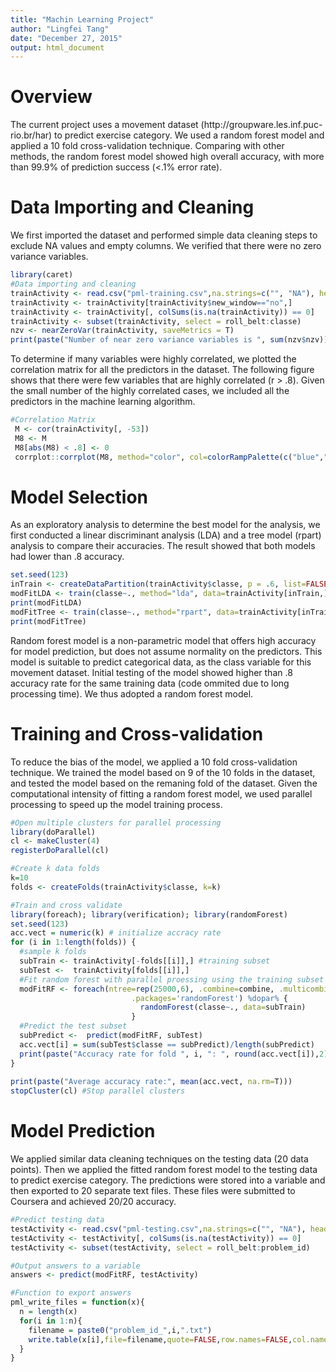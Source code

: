```yaml
---
title: "Machin Learning Project"
author: "Lingfei Tang"
date: "December 27, 2015"
output: html_document
---
```


# Overview
The current project uses a movement dataset (http://groupware.les.inf.puc-rio.br/har) to predict exercise category. We used a random forest model and applied a 10 fold cross-validation technique. Comparing with other methods, the random forest model showed high overall accuracy, with more than 99.9% of prediction success (<.1% error rate).

# Data Importing and Cleaning
We first imported the dataset and performed simple data cleaning steps to exclude NA values and empty columns. We verified that there were no zero variance variables.

```r
library(caret)
#Data importing and cleaning
trainActivity <- read.csv("pml-training.csv",na.strings=c("", "NA"), header=TRUE)
trainActivity <- trainActivity[trainActivity$new_window=="no",]
trainActivity <- trainActivity[, colSums(is.na(trainActivity)) == 0]
trainActivity <- subset(trainActivity, select = roll_belt:classe)
nzv <- nearZeroVar(trainActivity, saveMetrics = T)
print(paste("Number of near zero variance variables is ", sum(nzv$nzv)))
```

To determine if many variables were highly correlated, we plotted the correlation matrix for all the predictors in the dataset. The following figure shows that there were few variables that are highly correlated (r > .8). Given the small number of the highly correlated cases, we included all the predictors in the machine learning algorithm.

```r
#Correlation Matrix
 M <- cor(trainActivity[, -53])
 M8 <- M
 M8[abs(M8) < .8] <- 0
 corrplot::corrplot(M8, method="color", col=colorRampPalette(c("blue","white","red"))(20))
```

# Model Selection

As an exploratory analysis to determine the best model for the analysis, we first conducted a linear discriminant analysis (LDA) and a tree model (rpart) analysis to compare their accuracies. The result showed that both models had lower than .8 accuracy.

```r
set.seed(123)
inTrain <- createDataPartition(trainActivity$classe, p = .6, list=FALSE)
modFitLDA <- train(classe~., method="lda", data=trainActivity[inTrain,]) #Use all dataset: accuracy rate = .7
print(modFitLDA)
modFitTree <- train(classe~., method="rpart", data=trainActivity[inTrain,]) #Use all dataset: accuracy rate = .5
print(modFitTree)
```

Random forest model is a non-parametric model that offers high accuracy for model prediction, but does not assume normality on the predictors. This model is suitable to predict categorical data, as the class variable for this movement dataset. Initial testing of the model showed higher than .8 accuracy rate for the same training data (code ommited due to long processing time). We thus adopted a random forest model. 

# Training and Cross-validation

To reduce the bias of the model, we applied a 10 fold cross-validation technique. We trained the model based on 9 of the 10 folds in the dataset, and tested the model based on the remaning fold of the dataset. Given the computational intensity of fitting a random forest model, we used parallel processing to speed up the model training process.

```r
#Open multiple clusters for parallel processing
library(doParallel)
cl <- makeCluster(4)
registerDoParallel(cl)

#Create k data folds
k=10
folds <- createFolds(trainActivity$classe, k=k)

#Train and cross validate
library(foreach); library(verification); library(randomForest)
set.seed(123)
acc.vect = numeric(k) # initialize accracy rate 
for (i in 1:length(folds)) {
  #sample k folds
  subTrain <- trainActivity[-folds[[i]],] #training subset
  subTest <-  trainActivity[folds[[i]],]
  #Fit random forest with parallel proessing using the training subset
  modFitRF <- foreach(ntree=rep(25000,6), .combine=combine, .multicombine=TRUE,
                           .packages='randomForest') %dopar% {
                             randomForest(classe~., data=subTrain)
                           }
  #Predict the test subset
  subPredict <-  predict(modFitRF, subTest)
  acc.vect[i] = sum(subTest$classe == subPredict)/length(subPredict)
  print(paste("Accuracy rate for fold ", i, ": ", round(acc.vect[i]),2))
}
 
print(paste("Average accuracy rate:", mean(acc.vect, na.rm=T)))
stopCluster(cl) #Stop parallel clusters
```

# Model Prediction

We applied similar data cleaning techniques on the testing data (20 data points). Then we applied the fitted random forest model to the testing data to predict exercise category. The predictions were stored into a variable and then exported to 20 separate text files. These files were submitted to Coursera and achieved 20/20 accuracy.

```r
#Predict testing data
testActivity <- read.csv("pml-testing.csv",na.strings=c("", "NA"), header=TRUE)
testActivity <- testActivity[, colSums(is.na(testActivity)) == 0]
testActivity <- subset(testActivity, select = roll_belt:problem_id)

#Output answers to a variable
answers <- predict(modFitRF, testActivity)

#Function to export answers
pml_write_files = function(x){
  n = length(x)
  for(i in 1:n){
    filename = paste0("problem_id_",i,".txt")
    write.table(x[i],file=filename,quote=FALSE,row.names=FALSE,col.names=FALSE)
  }
}

```
